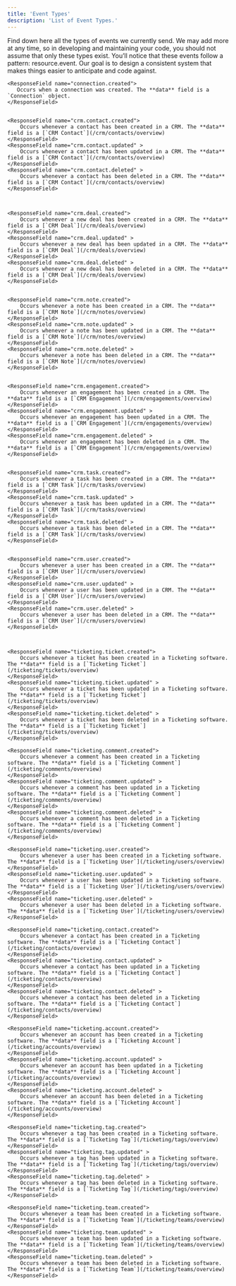 ```yaml
---
title: 'Event Types'
description: 'List of Event Types.'
---
```


Find down here all the types of events we currently send. We may add more at any time, so in developing and maintaining your code, you should not assume that only these types exist.
You’ll notice that these events follow a pattern: resource.event. Our goal is to design a consistent system that makes things easier to anticipate and code against. 

<ResponseField name="Event Types List">
  <Expandable title="properties" defaultOpen="true">

    <ResponseField name="connection.created">
       Occurs when a connection was created. The **data** field is a `Connection` object.
    </ResponseField>


    <ResponseField name="crm.contact.created">
        Occurs whenever a contact has been created in a CRM. The **data** field is a [`CRM Contact`](/crm/contacts/overview)    
    </ResponseField>
    <ResponseField name="crm.contact.updated" >
        Occurs whenever a contact has been updated in a CRM. The **data** field is a [`CRM Contact`](/crm/contacts/overview)    
    </ResponseField>
    <ResponseField name="crm.contact.deleted" >
        Occurs whenever a contact has been deleted in a CRM. The **data** field is a [`CRM Contact`](/crm/contacts/overview)     
    </ResponseField>



    <ResponseField name="crm.deal.created">
        Occurs whenever a new deal has been created in a CRM. The **data** field is a [`CRM Deal`](/crm/deals/overview)    
    </ResponseField>
    <ResponseField name="crm.deal.updated" >
        Occurs whenever a new deal has been updated in a CRM. The **data** field is a [`CRM Deal`](/crm/deals/overview)    
    </ResponseField>
    <ResponseField name="crm.deal.deleted" >
        Occurs whenever a new deal has been deleted in a CRM. The **data** field is a [`CRM Deal`](/crm/deals/overview)     
    </ResponseField>


    <ResponseField name="crm.note.created">
        Occurs whenever a note has been created in a CRM. The **data** field is a [`CRM Note`](/crm/notes/overview)    
    </ResponseField>
    <ResponseField name="crm.note.updated" >
        Occurs whenever a note has been updated in a CRM. The **data** field is a [`CRM Note`](/crm/notes/overview)    
    </ResponseField>
    <ResponseField name="crm.note.deleted" >
        Occurs whenever a note has been deleted in a CRM. The **data** field is a [`CRM Note`](/crm/notes/overview)     
    </ResponseField>


    <ResponseField name="crm.engagement.created">
        Occurs whenever an engagement has been created in a CRM. The **data** field is a [`CRM Engagement`](/crm/engagements/overview)    
    </ResponseField>
    <ResponseField name="crm.engagement.updated" >
        Occurs whenever an engagement has been updated in a CRM. The **data** field is a [`CRM Engagement`](/crm/engagements/overview)    
    </ResponseField>
    <ResponseField name="crm.engagement.deleted" >
        Occurs whenever an engagement has been deleted in a CRM. The **data** field is a [`CRM Engagement`](/crm/engagements/overview)     
    </ResponseField>


    <ResponseField name="crm.task.created">
        Occurs whenever a task has been created in a CRM. The **data** field is a [`CRM Task`](/crm/tasks/overview)    
    </ResponseField>
    <ResponseField name="crm.task.updated" >
        Occurs whenever a task has been updated in a CRM. The **data** field is a [`CRM Task`](/crm/tasks/overview)    
    </ResponseField>
    <ResponseField name="crm.task.deleted" >
        Occurs whenever a task has been deleted in a CRM. The **data** field is a [`CRM Task`](/crm/tasks/overview)     
    </ResponseField>


    <ResponseField name="crm.user.created">
        Occurs whenever a user has been created in a CRM. The **data** field is a [`CRM User`](/crm/users/overview)    
    </ResponseField>
    <ResponseField name="crm.user.updated" >
        Occurs whenever a user has been updated in a CRM. The **data** field is a [`CRM User`](/crm/users/overview)    
    </ResponseField>
    <ResponseField name="crm.user.deleted" >
        Occurs whenever a user has been deleted in a CRM. The **data** field is a [`CRM User`](/crm/users/overview)     
    </ResponseField>



    <ResponseField name="ticketing.ticket.created">
        Occurs whenever a ticket has been created in a Ticketing software. The **data** field is a [`Ticketing Ticket`](/ticketing/tickets/overview)    
    </ResponseField>
    <ResponseField name="ticketing.ticket.updated" >
        Occurs whenever a ticket has been updated in a Ticketing software. The **data** field is a [`Ticketing Ticket`](/ticketing/tickets/overview)    
    </ResponseField>
    <ResponseField name="ticketing.ticket.deleted" >
        Occurs whenever a ticket has been deleted in a Ticketing software. The **data** field is a [`Ticketing Ticket`](/ticketing/tickets/overview)     
    </ResponseField>

    <ResponseField name="ticketing.comment.created">
        Occurs whenever a comment has been created in a Ticketing software. The **data** field is a [`Ticketing Comment`](/ticketing/comments/overview)    
    </ResponseField>
    <ResponseField name="ticketing.comment.updated" >
        Occurs whenever a comment has been updated in a Ticketing software. The **data** field is a [`Ticketing Comment`](/ticketing/comments/overview)    
    </ResponseField>
    <ResponseField name="ticketing.comment.deleted" >
        Occurs whenever a comment has been deleted in a Ticketing software. The **data** field is a [`Ticketing Comment`](/ticketing/comments/overview)     
    </ResponseField>

    <ResponseField name="ticketing.user.created">
        Occurs whenever a user has been created in a Ticketing software. The **data** field is a [`Ticketing User`](/ticketing/users/overview)    
    </ResponseField>
    <ResponseField name="ticketing.user.updated" >
        Occurs whenever a user has been updated in a Ticketing software. The **data** field is a [`Ticketing User`](/ticketing/users/overview)    
    </ResponseField>
    <ResponseField name="ticketing.user.deleted" >
        Occurs whenever a user has been deleted in a Ticketing software. The **data** field is a [`Ticketing User`](/ticketing/users/overview)     
    </ResponseField>

    <ResponseField name="ticketing.contact.created">
        Occurs whenever a contact has been created in a Ticketing software. The **data** field is a [`Ticketing Contact`](/ticketing/contacts/overview)    
    </ResponseField>
    <ResponseField name="ticketing.contact.updated" >
        Occurs whenever a contact has been updated in a Ticketing software. The **data** field is a [`Ticketing Contact`](/ticketing/contacts/overview)    
    </ResponseField>
    <ResponseField name="ticketing.contact.deleted" >
        Occurs whenever a contact has been deleted in a Ticketing software. The **data** field is a [`Ticketing Contact`](/ticketing/contacts/overview)     
    </ResponseField>

    <ResponseField name="ticketing.account.created">
        Occurs whenever an account has been created in a Ticketing software. The **data** field is a [`Ticketing Account`](/ticketing/accounts/overview)    
    </ResponseField>
    <ResponseField name="ticketing.account.updated" >
        Occurs whenever an account has been updated in a Ticketing software. The **data** field is a [`Ticketing Account`](/ticketing/accounts/overview)    
    </ResponseField>
    <ResponseField name="ticketing.account.deleted" >
        Occurs whenever an account has been deleted in a Ticketing software. The **data** field is a [`Ticketing Account`](/ticketing/accounts/overview)     
    </ResponseField>

    <ResponseField name="ticketing.tag.created">
        Occurs whenever a tag has been created in a Ticketing software. The **data** field is a [`Ticketing Tag`](/ticketing/tags/overview)    
    </ResponseField>
    <ResponseField name="ticketing.tag.updated" >
        Occurs whenever a tag has been updated in a Ticketing software. The **data** field is a [`Ticketing Tag`](/ticketing/tags/overview)    
    </ResponseField>
    <ResponseField name="ticketing.tag.deleted" >
        Occurs whenever a tag has been deleted in a Ticketing software. The **data** field is a [`Ticketing Tag`](/ticketing/tags/overview)     
    </ResponseField>

    <ResponseField name="ticketing.team.created">
        Occurs whenever a team has been created in a Ticketing software. The **data** field is a [`Ticketing Team`](/ticketing/teams/overview)    
    </ResponseField>
    <ResponseField name="ticketing.team.updated" >
        Occurs whenever a team has been updated in a Ticketing software. The **data** field is a [`Ticketing Team`](/ticketing/teams/overview)    
    </ResponseField>
    <ResponseField name="ticketing.team.deleted" >
        Occurs whenever a team has been deleted in a Ticketing software. The **data** field is a [`Ticketing Team`](/ticketing/teams/overview)     
    </ResponseField>

  </Expandable>
</ResponseField>

